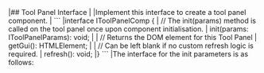 <framework-specific-section frameworks="javascript">
|## Tool Panel Interface
|
|Implement this interface to create a tool panel component.
|
</framework-specific-section>

<framework-specific-section frameworks="javascript">
```
|interface IToolPanelComp {
|    // The init(params) method is called on the tool panel once upon component initialisation.
|    init(params: IToolPanelParams): void;
|
|    // Returns the DOM element for this Tool Panel
|    getGui(): HTMLElement;
|
|    // Can be left blank if no custom refresh logic is required.
|    refresh(): void;
|}
```
</framework-specific-section>

<framework-specific-section frameworks="javascript">
|The interface for the init parameters is as follows:
</framework-specific-section>



